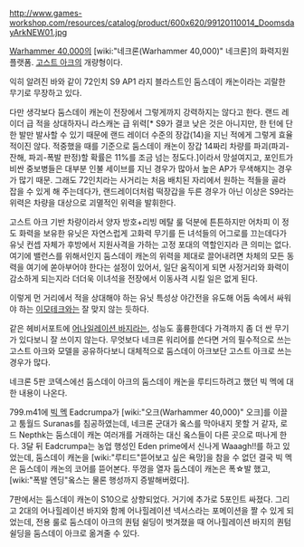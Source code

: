 {{{+1 '''Doomsday Arc'''}}}

http://www.games-workshop.com/resources/catalog/product/600x620/99120110014_DoomsdayArkNEW01.jpg

[[Warhammer 40,000]]의 [wiki:"네크론(Warhammer 40,000)" 네크론]의 화력지원 플랫폼. [[고스트 아크]]의 개량형이다.

익히 알려진 바와 같이 72인치 S9 AP1 라지 블라스트인 둠스데이 캐논이라는 괴랄한 무기로 무장하고 있다.

다만 생각보다 둠스데이 캐논이 전장에서 그렇게까지 강력하지는 않다고 한다. 랜드 레이더 급 적을 상대하자니 라스캐논 급 위력[* S9가 결코 낮은 것은 아니지만, 한 턴에 단 한 발만 발사할 수 있기 때문에 랜드 레이더 수준의 장갑(14)을 지닌 적에게 그렇게 효율적이진 않다. 적중했을 때를 기준으로 둠스데이 캐논이 장갑 14짜리 차량를 파괴(파괴-잔해, 파괴-폭발 판정)할 확률은 11%를 조금 넘는 정도다.]이라서 망설여지고, 포인트가 비싼 중보병들은 대부분 인불 세이브를 지닌 경우가 많아서 높은 AP가 무색해지는 경우가 많기 때문. 그래도 72인치라는 사거리는 처음 배치된 자리에서 원하는 적들을 골라 잡을 수 있게 해 주는데다가, 랜드레이더처럼 떡장갑을 두른 경우가 아닌 이상은 S9라는 위력은 차량을 대상으로 괴멸적인 위력을 발휘한다.

고스트 아크 기반 차량이라서 양자 방호+리빙 메탈 룰 덕분에 튼튼하지만 어차피 이 정도 화력을 보유한 유닛은 자연스럽게 고화력 무기를 든 녀석들의 어그로를 끄는데다가 유닛 컨셉 자체가 후방에서 지원사격을 가하는 고정 포대의 역할인지라 큰 의미는 없다. 여기에 밸런스를 위해서인지 둠스데이 캐논의 위력을 제대로 끌어내려면 차체의 모든 동력을 여기에 쏟아부어야 한다는 설정이 있어서, 일단 움직이게 되면 사정거리와 화력이 감소하게 되는지라 더더욱 이녀석을 전장에서 이동사격 시킬 일은 없게 된다.

이렇게 먼 거리에서 적을 상대해야 하는 유닛 특성상 야간전을 유도해 어둠 속에서 싸워야 하는 [[이모테크]]와는 잘 맞지 않는 듯하다.

같은 헤비서포트에 [[어나일레이션 바지]]라는, 성능도 훌륭한데다 가격까지 좀 더 싼 무기가 있다보니 잘 쓰이지 않는다. 무엇보다 네크론 워리어를 쓴다면 거의 필수적으로 쓰는 고스트 아크와 모델을 공유하다보니 대체적으로 둠스데이 아크보단 고스트 아크로 쓰는 경우가 많다. 

네크론 5판 코덱스에선 둠스데이 아크의 둠스데이 캐논을 루티드하려고 했던 빅 멕에 대한 내용이 나온다.

799.m41에 [[빅 멕]] Eadcrumpa가 [wiki:"오크(Warhammer 40,000)" 오크]를 이끌고 툼월드 Suranas를 침공하였는데, 네크론 군대가 옼스를 막아내지 못할 거 같자, 로드 Nepthk는 둠스데이 캐논 여러개를 거래하는 대신 옼스들이 다른 곳으로 떠나게 한다. 3달 뒤 Eadcrumpa는 농업 행성인 Eden prime에서 신나게 Waaagh!!를 하고 있었는데, 둠스데이 캐논을 [wiki:"루티드"뜯어보고 싶은 욕망]을 참을 수 없던 결국 빅 멕은 둠스데이 캐논의 코어를 뜯어본다. 뚜껑을 열자 둠스데이 캐논은 폭☆발 했고, [wiki:"폭발 엔딩"옼스는 물론 행성까지 증발해버렸다]. 

7판에서는 둠스데이 캐논이 S10으로 상향되었다. 거기에 추가로 5포인트 싸졌다. 그리고 2대의 어나힐레이션 바지와 함께 어나힐레이션 넥서스라는 포메이션을 짤 수 있게 되었는데, 전용 룰로 둠스데이 아크의 퀀텀 쉴딩이 벗겨졌을 때  어나힐레이션 바지의 퀀텀 쉴딩을 둠스데이 아크로 옮겨줄 수 있다.

